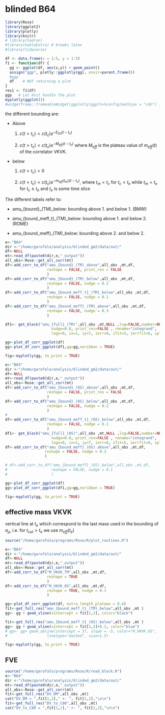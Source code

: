 # blinded B64

```r
library(Rose)
library(ggplot2)
library(plotly)
library(knitr)
# library(hadron)
#library(kableExtra) # breaks latex
#library(tidyverse)

df <- data.frame(x = 1:5, y = 1:5)
f1 <- function(df) {
  gg <- ggplot(df, aes(x,y)) + geom_point()
  assign("ggp", plotly::ggplotly(gg), envir=parent.frame())
  #ggp
  df    # NOT returning a plot
}
res1 <- f1(df)
ggp   # Let knit handle the plot
myplotly(ggplot())
#widgetframe::frameableWidget(ggplotly(ggp)%>%config(mathjax = "cdn") )
```
the different bounding are:

- Above
  
  1) $c(t>t_c)< c(t_c) e^{-E_{2\pi} (t-t_c)}$
  
  2) $c(t>t_c)< c(t_c) e^{-M_{eff} (t-t_c)}$
    where $M_{eff}$ is the plateau value of $m_{eff}(t)$ of the correlator VKVK.

- below 

  1) $c(t>t_c) > 0$
  
  2) $c(t>t_c)< c(t_c) e^{-m_{eff}(t_m) (t-t_c)}$, where $t_m=t_c$ for  $t_c<t_e$
    while $t_m=t_e$ for $t_c\geq t_e$ and $t_e$ is some time slice

The different labels refer to:

- amu_{bound}_(TM)_below: bounding above 1. and below 1. (BMW)

- amu_{bound_meff_t}_(TM)_below: bounding above 1. and below 2. (ROME)

- amu_{bound_meff}_(TM)_below:  bounding above 2. and below 2. 



```r
e<-"B64"
dir <-"/home/garofalo/analysis/blinded_gm2/data/out/"
df<-NULL
mt<-read_df(paste0(dir,e,"_output"))
all_obs<-Rose::get_all_corr(mt)
df<-add_corr_to_df("amu_{bound}_(TM)_above",all_obs ,mt,df, 
                   reshape = FALSE, print_res = FALSE
                   )
df<-add_corr_to_df("amu_{bound}_(TM)_below",all_obs ,mt,df,
                   reshape = FALSE, nudge = 0.2
                   )
df<-add_corr_to_df("amu_{bound_meff_t}_(TM)_below",all_obs ,mt,df,
                   reshape = FALSE, nudge = 0.1
                   )
df<-add_corr_to_df("amu_{bound_meff}_(TM)_above",all_obs ,mt,df,
                   reshape = FALSE, nudge = 0.3
                   )

df1<- get_block("amu_{full}_(TM)",all_obs ,mt,NULL ,log=FALSE,number=NULL,
                     nudge=0.0, print_res=FALSE , rename="integrand", 
                     logx=0, ix=1, iy=7, ierr=8, ifit=5, ierrfit=6, iplateau=1)

gg<-plot_df_corr_ggplot(df)
gg<-plot_df_corr_ggplot(df1,gg=gg,noribbon = TRUE)

fig<-myplotly(gg, to_print = TRUE)
```




```r
e<-"B64"
dir <-"/home/garofalo/analysis/blinded_gm2/data/out/"
df<-NULL
mt<-read_df(paste0(dir,e,"_output"))
all_obs<-Rose::get_all_corr(mt)
df<-add_corr_to_df("amu_{bound}_(OS)_above",all_obs ,mt,df, 
                   reshape = FALSE, print_res = FALSE
                   )
df<-add_corr_to_df("amu_{bound}_(OS)_below",all_obs ,mt,df,
                   reshape = FALSE, nudge = 0.2
                   )
#   
df<-add_corr_to_df("amu_{bound_meff_t}_(OS)_below",all_obs ,mt,df,
                   reshape = FALSE, nudge = 0.1
                   )
df1<- get_block("amu_{full}_(OS)",all_obs ,mt,NULL ,log=FALSE,number=NULL,
                     nudge=0.0, print_res=FALSE , rename="integrand", 
                     logx=0, ix=1, iy=7, ierr=8, ifit=5, ierrfit=6, iplateau=1)
df<-add_corr_to_df("amu_{bound_meff}_(OS)_above",all_obs ,mt,df,
                  reshape = FALSE, nudge = 0.3
                  )

# df<-add_corr_to_df("amu_{bound_meff}_(OS)_below",all_obs ,mt,df,
#                    reshape = FALSE, nudge = 0.1
#                    )

gg<-plot_df_corr_ggplot(df)
gg<-plot_df_corr_ggplot(df1,gg=gg,noribbon = TRUE)

fig<-myplotly(gg, to_print = TRUE)
```

## effective mass VKVK

vertical line at $t_e$ which correspond to the last mass used in the bounding of 
$a_\mu$, i.e. for $t_{cut}> t_e$ we use $m_{eff}(t_{e})$

```r
source("/home/garofalo/programs/Rose/R/plot_routines.R")

e<-"B64"
dir <-"/home/garofalo/analysis/blinded_gm2/data/out/"
df<-NULL
mt<-read_df(paste0(dir,e,"_output"))
all_obs<-Rose::get_all_corr(mt)
df<-add_corr_to_df("M_VKVK_TM",all_obs ,mt,df, 
                   reshape = TRUE
                   )
df<-add_corr_to_df("M_VKVK_OS",all_obs ,mt,df,
                   reshape = TRUE, nudge = 0.1
                   )

gg<-plot_df_corr_ggplot(df, extra_length_plateau = 0.4) 
fit<-get_full_res("amu_{bound_meff_t}_(TM)_below",all_obs ,mt )
gg<- gg + geom_vline(xintercept = fit[1,3], color="black")

fit<-get_full_res("amu_{bound_meff_t}_(OS)_below",all_obs ,mt )
gg<- gg + geom_vline(xintercept = fit[1,3]+0.3, color="blue")
# gg<- gg+ geom_abline(intercept = 37, slope = -5, color="M_VKVK_OS", 
#                  linetype="dashed", size=1.5)

fig<-myplotly(gg, to_print = TRUE)
```


## FVE

```r
source("/home/garofalo/programs/Rose/R/read_block.R")
e<-"B64"
dir <-"/home/garofalo/analysis/blinded_gm2/data/out/"
mt<-read_df(paste0(dir,e,"_output"))
all_obs<-Rose::get_all_corr(mt)
fit<-get_full_res("DV_DM",all_obs ,mt)
cat("DV_DM = ",fit[1,1]," +- ", fit[1,2],"\n\n")
fit<-get_full_res("DV_to_C80",all_obs ,mt)
cat("DV_to_C80 = ",fit[1,1]," +- ", fit[1,2],"\n\n")
```